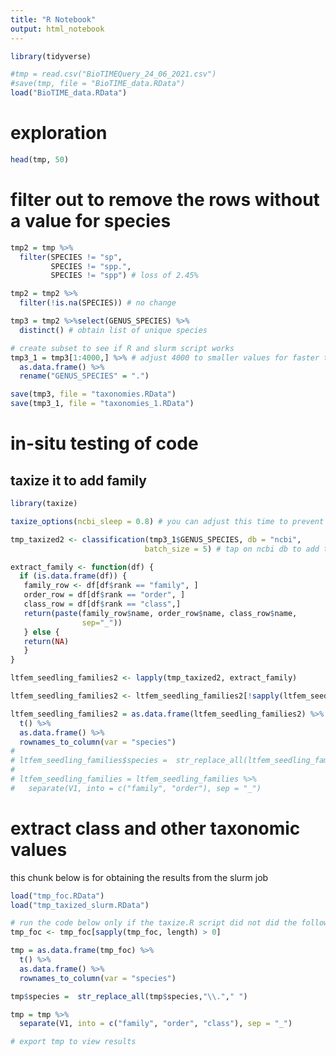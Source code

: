 ```yaml
---
title: "R Notebook"
output: html_notebook
---
```



```r
library(tidyverse)
```

```r
#tmp = read.csv("BioTIMEQuery_24_06_2021.csv")
#save(tmp, file = "BioTIME_data.RData")
load("BioTIME_data.RData")
```

# exploration
```r
head(tmp, 50)
```


# filter out to remove the rows without a value for species 

```r
tmp2 = tmp %>%
  filter(SPECIES != "sp",
         SPECIES != "spp.",
         SPECIES != "spp") # loss of 2.45%

tmp2 = tmp2 %>%
  filter(!is.na(SPECIES)) # no change
```


```r
tmp3 = tmp2 %>%select(GENUS_SPECIES) %>%
  distinct() # obtain list of unique species

# create subset to see if R and slurm script works
tmp3_1 = tmp3[1:4000,] %>% # adjust 4000 to smaller values for faster testing
  as.data.frame() %>%
  rename("GENUS_SPECIES" = ".") 

save(tmp3, file = "taxonomies.RData")
save(tmp3_1, file = "taxonomies_1.RData")
```

# in-situ testing of code
## taxize it to add family
```r
library(taxize)

taxize_options(ncbi_sleep = 0.8) # you can adjust this time to prevent api limit exceed

tmp_taxized2 <- classification(tmp3_1$GENUS_SPECIES, db = "ncbi",
                              batch_size = 5) # tap on ncbi db to add taxonomic values to species; recommend setting tmp3_1 to just 5-10 rows for fast results
```

```r
extract_family <- function(df) {
  if (is.data.frame(df)) {
   family_row <- df[df$rank == "family", ]
   order_row = df[df$rank == "order", ] 
   class_row = df[df$rank == "class",]
   return(paste(family_row$name, order_row$name, class_row$name,
                sep="_"))
   } else {
   return(NA)
   }
}

ltfem_seedling_families2 <- lapply(tmp_taxized2, extract_family)

ltfem_seedling_families2 <- ltfem_seedling_families2[!sapply(ltfem_seedling_families2, is.na)]

ltfem_seedling_families2 = as.data.frame(ltfem_seedling_families2) %>%
  t() %>%
  as.data.frame() %>%
  rownames_to_column(var = "species")
# 
# ltfem_seedling_families$species =  str_replace_all(ltfem_seedling_families$species,"\\."," ")
# 
# ltfem_seedling_families = ltfem_seedling_families %>%
#   separate(V1, into = c("family", "order"), sep = "_")
```


# extract class and other taxonomic values
this chunk below is for obtaining the results from the slurm job
```r

load("tmp_foc.RData")
load("tmp_taxized_slurm.RData")

# run the code below only if the taxize.R script did not did the following post-processing
tmp_foc <- tmp_foc[sapply(tmp_foc, length) > 0]

tmp = as.data.frame(tmp_foc) %>%
  t() %>%
  as.data.frame() %>%
  rownames_to_column(var = "species")

tmp$species =  str_replace_all(tmp$species,"\\."," ")

tmp = tmp %>%
  separate(V1, into = c("family", "order", "class"), sep = "_")

# export tmp to view results
```



